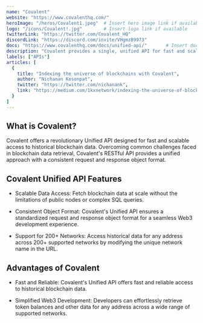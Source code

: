 ---
name: "Covalent"
website: "https://www.covalenthq.com/"
heroImage: "/heros/Covalent1.jpeg"  # Insert hero image link if available
logo: "/icons/Covalent!.jpg"        # Insert logo link if available
twitterLink: "https://twitter.com/Covalent_HQ"
discordLink: "https://discord.com/invite/VHgmzB9973"
docs: "https://www.covalenthq.com/docs/unified-api/"       # Insert documentation link if available
description: "Covalent provides a single, unified API for fast and scalable historical blockchain data access. Overcoming common challenges in fetching blockchain data, Covalent's RESTful Unified API supports 200+ networks. "
labels: ["APIs"]
articles: [
  {
    title: "Indexing the universe of blockchains with Covalent",
    author: "Nichanan Kesonpat",
    twitter: "https://twitter.com/nichanank",
    link: "https://medium.com/1kxnetwork/indexing-the-universe-of-blockchains-with-covalent-7a9686783dc1"
  }
]
---

## What is Covalent?

Covalent offers a revolutionary Unified API designed for fast and scalable access to historical blockchain data. Overcoming common challenges faced in blockchain data retrieval, Covalent's RESTful API provides a unified approach with a consistent request and response object format.

## Covalent Unified API Features

- Scalable Data Access: Fetch blockchain data at scale without the limitations of public nodes or complex SQL queries.
  
- Consistent Object Format: Covalent's Unified API ensures a standardized request and response object format for a seamless Web3 development experience.
  
- Support for 200+ Networks: Access historical data for any address across 200+ supported networks by modifying the unique network name in the URL.

## Advantages of Covalent

- Fast and Reliable: Covalent's Unified API offers fast and reliable access to historical blockchain data.
  
- Simplified Web3 Development: Developers can effortlessly retrieve token balances and other data for any address across a wide range of supported networks.


